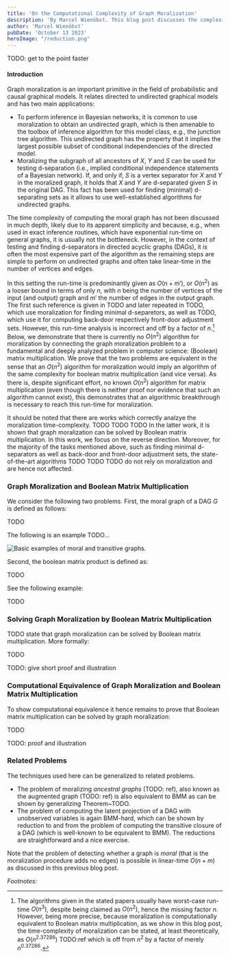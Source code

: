 ```yaml
---
title: 'On the Computational Complexity of Graph Moralization'
description: 'By Marcel Wienöbst. This blog post discusses the complexity of computing the moral graph of a DAG. The main observation is that this problem is computationally equivalent to Boolean matrix multiplication, disproving previous complexity claims.'
author: 'Marcel Wienöbst'
pubDate: 'October 13 2023'
heroImage: "/reduction.png"
---
```


TODO: get to the point faster

#### Introduction
Graph moralization is an important primitive in the field of
probabilistic and causal graphical models. 
It relates directed to
undirected graphical models and has two main applications:
- To perform inference in Bayesian networks, it is common to use moralization to obtain an undirected graph, which is then amenable to the toolbox of inference algorithm for this model class, e.g., the junction tree algorithm. This undirected graph has the property that it implies the largest possible subset of conditional independencies of the directed model.
- Moralizing the subgraph of all ancestors of $X$, $Y$ and $S$ can be used for testing d-separation (i.e., implied conditional independence statements of a Bayesian network). If, and only if, $S$ is a vertex separator for $X$ and $Y$ in the moralized graph, it holds that $X$ and $Y$ are d-separated given $S$ in the original DAG. This fact has been used for finding (minimal) d-separating sets as it allows to use well-established algorithms for undirected graphs.  

The time complexity of computing the moral graph has not been
discussed in much depth, likely due to its apparent simplicity and because, e.g., when used
in exact inference routines, which have exponential run-time on
general graphs, it is usually not
the bottleneck. However, in the context of testing and finding
d-separators in directed acyclic graphs (DAGs), it *is* often the most expensive part of the
algorithm as the remaining steps are simple to perform on undirected
graphs and often take linear-time in the number of vertices and edges.

In this setting the run-time is predominantly given as $O(n+m')$, or
$O(n^2)$ as a looser bound in terms of only $n$, with
$n$ being the number of vertices of the input (and output) graph and
$m'$ the number of edges in the output graph. The first such reference is given in TODO and later repeated in TODO, which use moralization for finding minimal d-separetors, as well as TODO, which use it for computing back-door respectively front-door adjustment sets.
However, this run-time analysis is incorrect and off by a factor of $n$.[^1]
Below, we demonstrate that there is currently no $O(n^2)$ algorithm for moralization by connecting the graph moralization problem to a fundamental and
deeply analyzed problem in computer science: (Boolean) matrix multiplication.
We prove that the two problems are equivalent in the sense that an
$O(n^2)$ algorithm for moralization would imply an
algorithm of the same complexity for boolean matrix multiplication
(and vice versa). As there is, despite significant effort,
no known $O(n^2)$ algorithm for matrix multiplication (even though there is neither proof nor evidence that such an algorithm
cannot exist), this demonstrates that an algorithmic breakthrough
is necessary to reach this run-time for moralization.

[^1]: The algorithms given in the stated papers usually have worst-case run-time $O(n^3)$, despite being claimed as $O(n^2)$, hence the missing factor $n$. However, being more precise, because moralization is computationally equivalent to Boolean matrix multiplication, as we show in this blog post, the time-complexity of moralization can be stated, at least theoretically, as $O(n^{2.37286})$ TODO:ref which is off from $n^2$ by a factor of merely $n^{0.37286}$. 

It should be noted that there are works which correctly analzye the moralization time-complexity. TODO TODO TODO
In the latter work, it is shown that graph moralization can be solved by Boolean matrix multiplication. In this work, we focus on the reverse direction.
Moreover, for the majority of the tasks mentioned above, such as finding minimal d-separators as well as back-door and front-door adjustment sets, the state-of-the-art algorithms TODO TODO TODO do not rely on moralization and are hence not affected.

### Graph Moralization and Boolean Matrix Multiplication
We consider the following two problems. First, the moral graph of a DAG $G$ is defined as follows:

TODO

The following is an example TODO...

![Basic examples of moral and transitive graphs.](../../assets/transitivity_example.png)

Second, the boolean matrix product is defined as:

TODO

See the following example: 

TODO


### Solving Graph Moralization by Boolean Matrix Multiplication

TODO state that graph moralization can be solved by Boolean matrix multiplication. More formally:

TODO

TODO: give short proof and illustration

### Computational Equivalence of Graph Moralization and Boolean Matrix Multiplication

To show computational equivalence it hence remains to prove that Boolean matrix multiplication can be solved by graph moralization:

TODO

TODO: proof and illustration

### Related Problems

The techniques used here can be generalized to related problems. 
- The problem of moralizing *ancestral graphs* (TODO: ref), also known as the augmented graph (TODO: ref) is also equivalent to BMM as can be shown by generalizing Theorem~TODO.
- The problem of computing the latent projection of a DAG with unobserved variables is again BMM-hard, which can be shown by reduction to and from the problem of computing the transitive closure of a DAG (which is well-known to be equivalent to BMM). The reductions are straightforward and a nice exercise.

Note that the problem of detecting whether a graph is *moral* (that is the moralization procedure adds no edges) is possible in linear-time $O(n+m)$ as discussed in this previous blog post. 

*Footnotes:*
